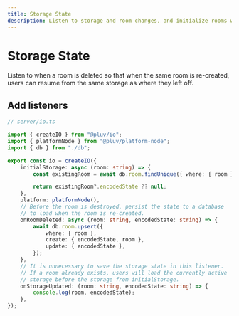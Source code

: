 ```yaml
---
title: Storage State
description: Listen to storage and room changes, and initialize rooms with saved storage.
---
```



# Storage State

Listen to when a room is deleted so that when the same room is re-created, users can resume from  the same storage as where they left off.

## Add listeners

```ts
// server/io.ts

import { createIO } from "@pluv/io";
import { platformNode } from "@pluv/platform-node";
import { db } from "./db";

export const io = createIO({
    initialStorage: async (room: string) => {
        const existingRoom = await db.room.findUnique({ where: { room } });

        return existingRoom?.encodedState ?? null;
    },
    platform: platformNode(),
    // Before the room is destroyed, persist the state to a database
    // to load when the room is re-created.
    onRoomDeleted: async (room: string, encodedState: string) => {
        await db.room.upsert({
            where: { room },
            create: { encodedState, room },
            update: { encodedState },
        });
    },
    // It is unnecessary to save the storage state in this listener.
    // If a room already exists, users will load the currently active
    // storage before the storage from initialStorage.
    onStorageUpdated: (room: string, encodedState: string) => {
        console.log(room, encodedState);
    },
});
```

